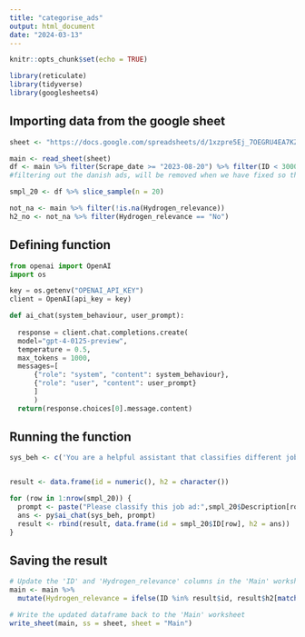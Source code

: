 ```yaml
---
title: "categorise_ads"
output: html_document
date: "2024-03-13"
---
```


```r
knitr::opts_chunk$set(echo = TRUE)

library(reticulate)
library(tidyverse)
library(googlesheets4)
```

## Importing data from the google sheet

```r
sheet <- "https://docs.google.com/spreadsheets/d/1xzpre5Ej_7OEGRU4EA7KZuMQnSz5YCyTx5Sdbml6bQE/edit#gid=0"

main <- read_sheet(sheet)
df <- main %>% filter(Scrape_date >= "2023-08-20") %>% filter(ID < 30000) %>% filter(is.na(Hydrogen_relevance))
#filtering out the danish ads, will be removed when we have fixed so that the main-file contains the "real" description

smpl_20 <- df %>% slice_sample(n = 20)

not_na <- main %>% filter(!is.na(Hydrogen_relevance))
h2_no <- not_na %>% filter(Hydrogen_relevance == "No")
```

## Defining function

```python
from openai import OpenAI
import os

key = os.getenv("OPENAI_API_KEY")
client = OpenAI(api_key = key)

def ai_chat(system_behaviour, user_prompt):
  
  response = client.chat.completions.create(
  model="gpt-4-0125-preview",
  temperature = 0.5,
  max_tokens = 1000,
  messages=[
      {"role": "system", "content": system_behaviour},
      {"role": "user", "content": user_prompt}
      ]
      )
  return(response.choices[0].message.content)

```

## Running the function

```r
sys_beh <- c('You are a helpful assistant that classifies different job ads as "Yes" or "No" depending on if the job described in the ad is related to hydrogen or not. Some of the ads may contain a description of the company, ignore that part of the text and focus on the part describing the job. The ad should be classified as "Yes" if it for example states that the position involves usage or production of hydrogen. It is also a "Yes" if the position is related to manufacturing parts that are used in production/usage of hydrogen or if the position involves working in projects related to hydrogen. If the ad is not classified as "Yes" it should be classified as "No" or if tou are unable to classify it "Unknown". The word ‘hydrogen’ or its variations will appear in all ads, but be cautious it might be used as a buzzword.')


result <- data.frame(id = numeric(), h2 = character())

for (row in 1:nrow(smpl_20)) {
  prompt <- paste("Please classify this job ad:",smpl_20$Description[row])
  ans <- py$ai_chat(sys_beh, prompt)
  result <- rbind(result, data.frame(id = smpl_20$ID[row], h2 = ans))
}

```

## Saving the result

```r
# Update the 'ID' and 'Hydrogen_relevance' columns in the 'Main' worksheet
main <- main %>%
  mutate(Hydrogen_relevance = ifelse(ID %in% result$id, result$h2[match(ID, result$id)], Hydrogen_relevance))

# Write the updated dataframe back to the 'Main' worksheet
write_sheet(main, ss = sheet, sheet = "Main")

```
